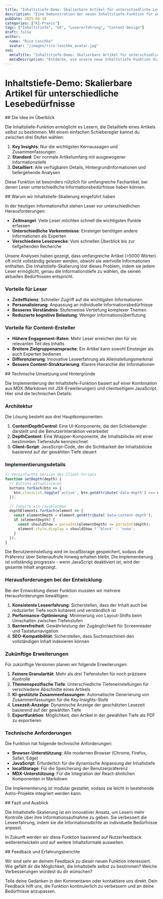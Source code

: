```yaml
---
title: "Inhaltstiefe-Demo: Skalierbare Artikel für unterschiedliche Lesebedürfnisse"
description: "Eine Demonstration der neuen Inhaltstiefe-Funktion für umfangreiche Blogartikel"
pubDate: 2025-04-18
categories: ["KI-Praxis"]
tags: ["Inhaltstiefe", "UX", "Lesererfahrung", "Content-Design"]
draft: false
author:
  name: "Rico Loschke"
  avatar: "/images/rico-loschke_avatar.jpg"
seo:
  metaTitle: "Inhaltstiefe-Demo: Skalierbare Artikel für unterschiedliche Lesebedürfnisse"
  metaDescription: "Entdecke, wie unsere neue Inhaltstiefe-Funktion dir ermöglicht, die Detailtiefe von Artikeln an deine Bedürfnisse anzupassen"
---
```


<ContentDepthControl />

# Inhaltstiefe-Demo: Skalierbare Artikel für unterschiedliche Lesebedürfnisse

<DepthContent depth={1}>
## Die Idee im Überblick

Die Inhaltstiefe-Funktion ermöglicht es Lesern, die Detailtiefe eines Artikels selbst zu bestimmen. Mit einem einfachen Schieberegler kannst du zwischen drei Stufen wählen:

1. **Key Insights**: Nur die wichtigsten Kernaussagen und Zusammenfassungen
2. **Standard**: Der normale Artikelumfang mit ausgewogener Informationstiefe
3. **Detailliert**: Alle verfügbaren Details, Hintergrundinformationen und tiefergehende Analysen

Diese Funktion ist besonders nützlich für umfangreiche Fachartikel, bei denen Leser unterschiedliche Informationsbedürfnisse haben können.
</DepthContent>

<DepthContent depth={2}>
## Warum wir Inhaltstiefe-Skalierung eingeführt haben

In der heutigen Informationsflut stehen Leser vor unterschiedlichen Herausforderungen:

- **Zeitmangel**: Viele Leser möchten schnell die wichtigsten Punkte erfassen
- **Unterschiedliche Vorkenntnisse**: Einsteiger benötigen andere Informationen als Experten
- **Verschiedene Lesezwecke**: Vom schnellen Überblick bis zur tiefgehenden Recherche

Unsere Analysen haben gezeigt, dass umfangreiche Artikel (>5000 Wörter) oft nicht vollständig gelesen werden, obwohl sie wertvolle Informationen enthalten. Die Inhaltstiefe-Skalierung löst dieses Problem, indem sie jedem Leser ermöglicht, genau die Informationstiefe zu wählen, die seinen aktuellen Bedürfnissen entspricht.

### Vorteile für Leser

- **Zeiteffizienz**: Schneller Zugriff auf die wichtigsten Informationen
- **Personalisierung**: Anpassung an individuelle Informationsbedürfnisse
- **Besseres Verständnis**: Stufenweise Vertiefung komplexer Themen
- **Reduzierte kognitive Belastung**: Weniger Informationsüberflutung

### Vorteile für Content-Ersteller

- **Höhere Engagement-Raten**: Mehr Leser erreichen den für sie relevanten Teil des Inhalts
- **Breitere Zielgruppenansprache**: Ein Artikel kann sowohl Einsteiger als auch Experten bedienen
- **Differenzierung**: Innovative Leseerfahrung als Alleinstellungsmerkmal
- **Bessere Content-Strukturierung**: Klarere Hierarchie der Informationen
</DepthContent>

<DepthContent depth={3}>
## Technische Umsetzung und Hintergründe

Die Implementierung der Inhaltstiefe-Funktion basiert auf einer Kombination aus MDX (Markdown mit JSX-Erweiterungen) und clientseitigem JavaScript. Hier sind die technischen Details:

### Architektur

Die Lösung besteht aus drei Hauptkomponenten:

1. **ContentDepthControl**: Eine UI-Komponente, die den Schieberegler darstellt und die Benutzerinteraktion verarbeitet
2. **DepthContent**: Eine Wrapper-Komponente, die Inhaltsblöcke mit einer bestimmten Tiefenstufe kennzeichnet
3. **Client-Script**: JavaScript-Code, der die Sichtbarkeit der Inhaltsblöcke basierend auf der gewählten Tiefe steuert

### Implementierungsdetails

```javascript
// Vereinfachte Version des Client-Scripts
function setDepth(depth) {
  // Buttons aktualisieren
  buttons.forEach(btn => {
    btn.classList.toggle('active', btn.getAttribute('data-depth') === depth);
  });
  
  // Inhalte ein-/ausblenden
  depthElements.forEach(element => {
    const elementDepth = element.getAttribute('data-content-depth');
    if (elementDepth) {
      const shouldShow = parseInt(elementDepth) <= parseInt(depth);
      element.style.display = shouldShow ? 'block' : 'none';
    }
  });
}
```

Die Benutzereinstellung wird im localStorage gespeichert, sodass die Präferenz über Seitenaufrufe hinweg erhalten bleibt. Die Implementierung ist vollständig progressiv - wenn JavaScript deaktiviert ist, wird der gesamte Inhalt angezeigt.

### Herausforderungen bei der Entwicklung

Bei der Entwicklung dieser Funktion mussten wir mehrere Herausforderungen bewältigen:

1. **Konsistente Leseerfahrung**: Sicherstellen, dass der Inhalt auch bei reduzierter Tiefe noch kohärent und verständlich ist
2. **Performance-Optimierung**: Minimierung von Layout-Shifts beim Umschalten zwischen Tiefenstufen
3. **Barrierefreiheit**: Gewährleistung der Zugänglichkeit für Screenreader und Tastaturnavigation
4. **SEO-Kompatibilität**: Sicherstellen, dass Suchmaschinen den vollständigen Inhalt indexieren können

### Zukünftige Erweiterungen

Für zukünftige Versionen planen wir folgende Erweiterungen:

1. **Feinere Granularität**: Mehr als drei Tiefenstufen für noch präzisere Kontrolle
2. **Themenspezifische Tiefe**: Unterschiedliche Tiefeneinstellungen für verschiedene Abschnitte eines Artikels
3. **KI-gestützte Zusammenfassungen**: Automatische Generierung von Zusammenfassungen für die Key-Insights-Stufe
4. **Lesezeit-Anzeige**: Dynamische Anzeige der geschätzten Lesezeit basierend auf der gewählten Tiefe
5. **Exportfunktion**: Möglichkeit, den Artikel in der gewählten Tiefe als PDF zu exportieren

### Technische Anforderungen

Die Funktion hat folgende technische Anforderungen:

- **Browser-Unterstützung**: Alle modernen Browser (Chrome, Firefox, Safari, Edge)
- **JavaScript**: Erforderlich für die dynamische Anpassung der Inhaltstiefe
- **localStorage**: Für die Speicherung der Benutzerpräferenz
- **MDX-Unterstützung**: Für die Integration der React-ähnlichen Komponenten in Markdown

Die Implementierung ist modular gestaltet, sodass sie leicht in bestehende Astro-Projekte integriert werden kann.
</DepthContent>

<DepthContent depth={1}>
## Fazit und Ausblick

Die Inhaltstiefe-Skalierung ist ein innovativer Ansatz, um Lesern mehr Kontrolle über ihre Informationsaufnahme zu geben. Sie verbessert die Leseerfahrung, indem sie die Informationsdichte an individuelle Bedürfnisse anpasst.

In Zukunft werden wir diese Funktion basierend auf Nutzerfeedback weiterentwickeln und auf weitere Inhaltsformate ausweiten.
</DepthContent>

<DepthContent depth={2}>
## Feedback und Erfahrungsberichte

Wir sind sehr an deinem Feedback zu dieser neuen Funktion interessiert. Wie gefällt dir die Möglichkeit, die Inhaltstiefe selbst zu bestimmen? Welche Verbesserungen würdest du dir wünschen?

Teile deine Gedanken in den Kommentaren oder kontaktiere uns direkt. Dein Feedback hilft uns, die Funktion kontinuierlich zu verbessern und an deine Bedürfnisse anzupassen.
</DepthContent>
